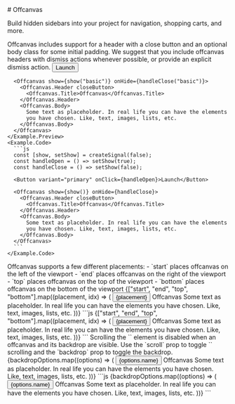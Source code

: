 
<GithubSource name="OffcanvasDocs.mdx" />
# Offcanvas

<p className="lead">
  Build hidden sidebars into your project for navigation, shopping carts, and
  more.
</p>

<div className="row gy-5 pt-3">

  <Example title="Basic Example">
    <Example.Intro>
      Offcanvas includes support for a header with a close button and an optional body class 
      for some initial padding. We suggest that you include offcanvas headers with dismiss 
      actions whenever possible, or provide an explicit dismiss action.
    </Example.Intro>
    <Example.Preview>
      <Button variant="primary" onClick={handleOpen("basic")}>Launch</Button>

      <Offcanvas show={show("basic")} onHide={handleClose("basic")}>
        <Offcanvas.Header closeButton>
          <Offcanvas.Title>Offcanvas</Offcanvas.Title>
        </Offcanvas.Header>
        <Offcanvas.Body>
          Some text as placeholder. In real life you can have the elements
          you have chosen. Like, text, images, lists, etc.
        </Offcanvas.Body>
      </Offcanvas>
    </Example.Preview>
    <Example.Code>
      ```js
      const [show, setShow] = createSignal(false);
      const handleOpen = () => setShow(true);
      const handleClose = () => setShow(false);

      <Button variant="primary" onClick={handleOpen}>Launch</Button>

      <Offcanvas show={show()} onHide={handleClose}>
        <Offcanvas.Header closeButton>
          <Offcanvas.Title>Offcanvas</Offcanvas.Title>
        </Offcanvas.Header>
        <Offcanvas.Body>
          Some text as placeholder. In real life you can have the elements
          you have chosen. Like, text, images, lists, etc.
        </Offcanvas.Body>
      </Offcanvas>
      ```
    </Example.Code>
  </Example>

  <Example title="Placement">
    <Example.Intro>
      Offcanvas supports a few different placements:
      - `start` places offcanvas on the left of the viewport
      - `end` places offcanvas on the right of the viewport
      - `top` places offcanvas on the top of the viewport
      - `bottom` places offcanvas on the bottom of the viewport
    </Example.Intro>
    <Example.Preview>
      {["start", "end", "top", "bottom"].map((placement, idx) => (
        <span>
          <Button
            variant="primary"
            onClick={handleOpen(placement)}
            className="me-2"
          >
            {placement}
          </Button>
          <Offcanvas
            show={show(placement)}
            onHide={handleClose(placement)}
            placement={placement}
          >
            <Offcanvas.Header closeButton>
              <Offcanvas.Title>Offcanvas</Offcanvas.Title>
            </Offcanvas.Header>
            <Offcanvas.Body>
              Some text as placeholder. In real life you can have the
              elements you have chosen. Like, text, images, lists, etc.
            </Offcanvas.Body>
          </Offcanvas>
        </span>
      ))}
    </Example.Preview>
    <Example.Code>
      ```js
      {["start", "end", "top", "bottom"].map((placement, idx) => (
        <span>
          <Button
            variant="primary"
            onClick={handleOpen(placement)}
            className="me-2"
          >
            {placement}
          </Button>
          <Offcanvas
            show={show(placement)}
            onHide={handleClose(placement)}
            placement={placement}
          >
            <Offcanvas.Header closeButton>
              <Offcanvas.Title>Offcanvas</Offcanvas.Title>
            </Offcanvas.Header>
            <Offcanvas.Body>
              Some text as placeholder. In real life you can have the
              elements you have chosen. Like, text, images, lists, etc.
            </Offcanvas.Body>
          </Offcanvas>
        </span>
      ))}
      ```
    </Example.Code>
  </Example>

  <Example title="Backdrop">
    <Example.Intro>
      Scrolling the `<body>` element is disabled when an offcanvas and its backdrop are 
      visible. Use the `scroll` prop to toggle `<body>` scrolling and the `backdrop` prop 
      to toggle the backdrop.
    </Example.Intro>
    <Example.Preview>
      {backdropOptions.map((options) => (
        <span>
          <Button
            variant="primary"
            onClick={handleOpen(options.name)}
            className="me-2"
          >
            {options.name}
          </Button>
          <Offcanvas
            show={show(options.name)}
            onHide={handleClose(options.name)}
            {...options}
          >
            <Offcanvas.Header closeButton>
              <Offcanvas.Title>Offcanvas</Offcanvas.Title>
            </Offcanvas.Header>
            <Offcanvas.Body>
              Some text as placeholder. In real life you can have the
              elements you have chosen. Like, text, images, lists, etc.
            </Offcanvas.Body>
          </Offcanvas>
        </span>
      ))}
    </Example.Preview>
    <Example.Code>
      ```js
      {backdropOptions.map((options) => (
        <span>
          <Button
            variant="primary"
            onClick={handleOpen(options.name)}
            className="me-2"
          >
            {options.name}
          </Button>
          <Offcanvas
            show={show(options.name)}
            onHide={handleClose(options.name)}
            {...options}
          >
            <Offcanvas.Header closeButton>
              <Offcanvas.Title>Offcanvas</Offcanvas.Title>
            </Offcanvas.Header>
            <Offcanvas.Body>
              Some text as placeholder. In real life you can have the
              elements you have chosen. Like, text, images, lists, etc.
            </Offcanvas.Body>
          </Offcanvas>
        </span>
      ))}
      ```
    </Example.Code>
  </Example>

  <OffcanvasApi />
</div>
